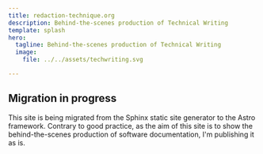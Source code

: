 ```yaml
---
title: redaction-technique.org
description: Behind-the-scenes production of Technical Writing
template: splash
hero:
  tagline: Behind-the-scenes production of Technical Writing
  image:
    file: ../../assets/techwriting.svg

---
```



<CardGrid stagger>
<LinkCard
	title="About"
	href="/foo/en/about-this-blog/"
	description="This blog migrates to the Astro framework, on a GitHub branch with a hectic history."
/>
<LinkCard
	title="Migrate to Astro"
	href="/foo/en/migrate-to-astro/"
	description="First attempt to migrate to Astro before getting rid of everything."
/>

<LinkCard
	title="Assess documentation quality"
	href="/foo/en/assess-documentation-quality/"
	description="Take your technical documentation to the next level by measuring quality with clear metrics and intuitive radar charts for smarter, data-driven decisions."
/>
</CardGrid>

## Migration in progress

<CardGrid stagger>
	<Card title="This site is under construction" icon="pencil">
		This site is being migrated from the Sphinx static site generator to the Astro framework. Contrary to good practice, as the aim of this site is to show the behind-the-scenes production of software documentation, I'm publishing it as is.
	</Card>
</CardGrid>
